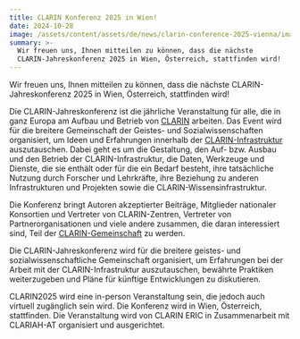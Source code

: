 ```yaml
---
title: CLARIN Konferenz 2025 in Wien!
date: 2024-10-28
image: /assets/content/assets/de/news/clarin-conference-2025-vienna/image.jpeg
summary: >-
  Wir freuen uns, Ihnen mitteilen zu können, dass die nächste
  CLARIN-Jahreskonferenz 2025 in Wien, Österreich, stattfinden wird!
---
```

Wir freuen uns, Ihnen mitteilen zu können, dass die nächste CLARIN-Jahreskonferenz 2025 in Wien, Österreich, stattfinden wird!

Die CLARIN-Jahreskonferenz ist die jährliche Veranstaltung für alle, die in ganz Europa am Aufbau und Betrieb von [CLARIN](https://www.clarin.eu/content/about-clarin) arbeiten. Das Event wird für die breitere Gemeinschaft der Geistes- und Sozialwissenschaften organisiert, um Ideen und Erfahrungen innerhalb der [CLARIN-Infrastruktur](https://www.clarin.eu/) auszutauschen. Dabei geht es um die Gestaltung, den Auf- bzw. Ausbau und den Betrieb der CLARIN-Infrastruktur, die Daten, Werkzeuge und Dienste, die sie enthält oder für die ein Bedarf besteht, ihre tatsächliche Nutzung durch Forscher und Lehrkräfte, ihre Beziehung zu anderen Infrastrukturen und Projekten sowie die CLARIN-Wissensinfrastruktur.

Die Konferenz bringt Autoren akzeptierter Beiträge, Mitglieder nationaler Konsortien und Vertreter von CLARIN-Zentren, Vertreter von Partnerorganisationen und viele andere zusammen, die daran interessiert sind, Teil der [CLARIN-Gemeinschaft](https://www.clarin.eu/content/network) zu werden.

Die CLARIN-Jahreskonferenz wird für die breitere geistes- und sozialwissenschaftliche Gemeinschaft organisiert, um Erfahrungen bei der Arbeit mit der CLARIN-Infrastruktur auszutauschen, bewährte Praktiken weiterzugeben und Pläne für künftige Entwicklungen zu diskutieren.

CLARIN2025 wird eine in-person Veranstaltung sein, die jedoch auch virtuell zugänglich sein wird. Die Konferenz wird in Wien, Österreich, stattfinden. Die Veranstaltung wird von CLARIN ERIC in Zusammenarbeit mit CLARIAH-AT organisiert und ausgerichtet.
